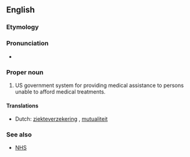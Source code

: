 ==English==

===Etymology===
{{blend|medical|aid}}

===Pronunciation===
* {{IPA|/ˈmɛd.ɨ.keɪd/|lang=en}}

===Proper noun===
{{en-proper noun}}

# US government system for providing medical assistance to persons unable to afford medical treatments.

====Translations====
{{checktrans-top}}
* Dutch: [[ziekteverzekering]] {{f}}, [[mutualiteit]] {{f}} <!--Isn't this US specific? (so why the translations?)-->
{{checktrans-bottom}}

===See also===
* {{qualifier|UK}} [[NHS]]